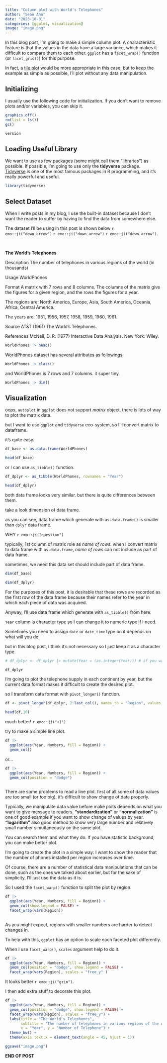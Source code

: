 ```yaml
---
title: "Column plot with World's Telephones"
author: "Sean Ahn"
date: "2023-10-01"
categories: [ggplot, visualization]
image: "image.png"
---
```


In this blog post, I'm going to make a simple column plot. A characteristic feature is that the values in the data have a large variance, which makes it difficult to compare them to each other. `ggplot` has a `facet_wrap()` function (or `facet_grid()`) for this purpose. 

In fact, a [tile plot](https://informationisbeautiful.net/visualizations/the-billion-dollar-gram/) would be more appropriate in this case, but to keep the example as simple as possible, I'll plot without any data manipulation.

## Initializing

I usually use the following code for initialization. If you don't want to remove plots and/or variables, you can skip it.

```r
graphics.off()
rm(list = ls())
gc()

```

```r
version
```

## Loading Useful Library

We want to use as few packages (some might call them "libraries") as possible. If possible, I'm going to use only the **tidyverse** package. [Tidyverse](https://www.tidyverse.org) is one of the most famous packages in R programming, and it's really powerful and useful.

```r
library(tidyverse)

```

## Select Dataset

When I write posts in my blog, I use the built-in dataset because I don't want the reader to suffer by having to find the data from somewhere else.

The dataset I'll be using in this post is shown below `r emo::ji("down_arrow")` `r emo::ji("down_arrow")` `r emo::ji("down_arrow")`.

<br>

**The World's Telephones** 

Description
The number of telephones in various regions of the world (in thousands)

Usage
WorldPhones

Format
A matrix with 7 rows and 8 columns. The columns of the matrix give the figures for a given region, and the rows the figures for a year.

The regions are: North America, Europe, Asia, South America, Oceania, Africa, Central America.

The years are: 1951, 1956, 1957, 1958, 1959, 1960, 1961.

Source
AT&T (1961) The World's Telephones.

References
McNeil, D. R. (1977) Interactive Data Analysis. New York: Wiley.

```r
WorldPhones |> head()
```

WorldPhones dataset has several attributes as followings;  

```r
WorldPhones |> class()
```

and WorldPhones is 7 rows and 7 columns. it super tiny.  

```r
WorldPhones |> dim()
```

## Visualization

oops, `autoplot` in `ggplot` does not support *matrix* object. there is lots of way to plot the matrix data.  

but I want to use `ggplot` and `tidyverse` eco-system, so I'll convert matrix to dataframe.  

it's quite easy. 

```r
df_base <- as.data.frame(WorldPhones)
```

```r
head(df_base)
```

or I can use `as_tibble()` function. 

```r
df_dplyr <- as_tibble(WorldPhones, rownames = "Year")
```

```r
head(df_dplyr)
```

both data frame looks very similar. but there is quite differences between them.  

take a look dimension of data frame.  

as you can see, data frame which generate with `as.data.frame()` is smaller than `dplyr` data frame.  

WHY `r emo::ji("question")` 

typically, 1st column of matrix role as *name of rows*.  when I convert matrix to data frame with `as.data.frame`, *name of rows* can not include as part of data frame.  

sometimes, we need this data set should include part of data frame.   

```r
dim(df_base)
```
```r
dim(df_dplyr)
```

For the purposes of this post, it is desirable that these rows are recorded as the first row of the data frame because their names refer to the year in which each piece of data was acquired.

Anyway, I'll use data frame which generate with `as_tibble()` from here.  

`Year` column is character type so I can change it to numeric type if I need. 

Sometimes you need to assign `date` or `date_time` type on it depends on what will you do.  

but in this blog post, I think it's not necessary so I just keep it as a character type.  


```r
# df_dplyr <- df_dplyr |> mutate(Year = (as.integer(Year))) # if you want to it makes integer type.

df_dplyr

```


I'm going to plot the telephone supply in each continent by year, but the current data format makes it difficult to create the desired plot.

so I transform data format with `pivot_longer()` function. 

```r
df <- pivot_longer(df_dplyr, 2:last_col(), names_to = "Region", values_to = "Numbers")

head(df,10)
```

much better! `r emo::ji("+1")`  

try to make a simple line plot.  

```r
df |> 
  ggplot(aes(Year, Numbers, fill = Region)) + 
  geom_col()
```

or...

```r
df |> 
  ggplot(aes(Year, Numbers, fill = Region)) + 
  geom_col(position = "dodge")
  
```

There are some problems to read a line plot. first of all some of data values are too small (or too big), it's difficult to show change of data properly. 

Typically, we manipulate data value before make plots depends on what you want to give message to readers. **"standardization"** or **"normalization"** is one of good example if you want to show change of values by year. **"logarithm"** also good method to show very large number and relatively small number simultaneously on the same plot. 

You can search them and what they do. If you have statistic background, you can make better plot. 

I'm going to create the plot in a simple way: I want to show the reader that the number of phones installed per region increases over time.

Of course, there are a number of statistical data manipulations that can be done, such as the ones we talked about earlier, but for the sake of simplicity, I'll just use the data as it is.  

So I used the `facet_warp()` function to split the plot by region.

```r
df |> 
  ggplot(aes(Year, Numbers, fill = Region)) + 
  geom_col(show.legend = FALSE) + 
  facet_wrap(vars(Region))
  
```

As you might expect, regions with smaller numbers are harder to detect changes in.  

To help with this, `ggplot` has an option to scale each faceted plot differently.

When I use `facet_warp()`, `scales` argument help to do it.

```r
df |> 
  ggplot(aes(Year, Numbers, fill = Region)) + 
  geom_col(position = "dodge", show.legend = FALSE) + 
  facet_wrap(vars(Region), scales = "free_y" )
```

It looks better `r emo::ji("grin")`. 

I then add extra stuff to decorate this plot.

```r
df |> 
  ggplot(aes(Year, Numbers, fill = Region)) + 
  geom_col(position = "dodge", show.legend = FALSE) + 
  facet_wrap(vars(Region), scales = "free_y") +
  labs(title = "The World's Telephones",
       subtitle = "The number of telephones in various regions of the world (in thousands)",
       x = "Year", y = "Number of Telephone") +
  theme_bw() +
  theme(axis.text.x = element_text(angle = 45, hjust = 1))
```


```r
ggsave("image.png")
```

<div class="right">
__END OF POST__
</div>
